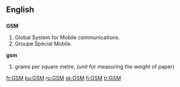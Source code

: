 ==English==
==={{initialism}}===
{{wikipedia|Global System for Mobile Communications}}
'''GSM'''

#Global System for Mobile communications.{{electronics}}
#Groupe Spécial Mobile.{{electronics}}

'''gsm'''

#grams per square metre, (unit for measuring the weight of paper)

[[fr:GSM]]
[[ku:GSM]]
[[ru:GSM]]
[[sk:GSM]]
[[fi:GSM]]
[[tr:GSM]]